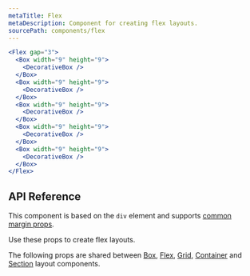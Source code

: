 ```yaml
---
metaTitle: Flex
metaDescription: Component for creating flex layouts.
sourcePath: components/flex
---
```


```jsx live=true
<Flex gap="3">
  <Box width="9" height="9">
    <DecorativeBox />
  </Box>
  <Box width="9" height="9">
    <DecorativeBox />
  </Box>
  <Box width="9" height="9">
    <DecorativeBox />
  </Box>
  <Box width="9" height="9">
    <DecorativeBox />
  </Box>
  <Box width="9" height="9">
    <DecorativeBox />
  </Box>
</Flex>
```

## API Reference

This component is based on the `div` element and supports [common margin props](/themes/docs/theme/layout#margin-props).

Use these props to create flex layouts.

<ThemesPropsTable name="flex" />

The following props are shared between [Box](./box), [Flex](./flex), [Grid](./grid), [Container](./container) and [Section](./section) layout components.

<ThemesPropsTable name="layout" />
